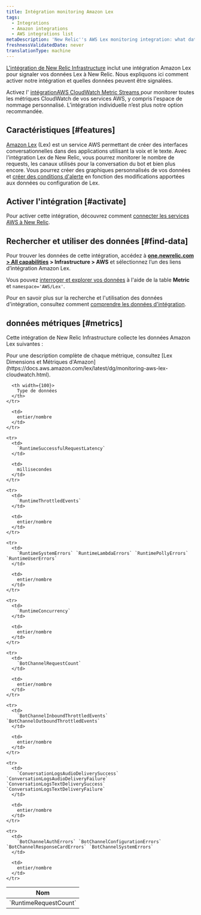 ```yaml
---
title: Intégration monitoring Amazon Lex
tags:
  - Integrations
  - Amazon integrations
  - AWS integrations list
metaDescription: 'New Relic''s AWS Lex monitoring integration: what data it reports, and how to enable it.'
freshnessValidatedDate: never
translationType: machine
---
```


[L&apos;intégration de New Relic Infrastructure](/docs/infrastructure/introduction-infra-monitoring) inclut une intégration Amazon Lex pour signaler vos données Lex à New Relic. Nous expliquons ici comment activer notre intégration et quelles données peuvent être signalées.

Activez l&apos; [intégrationAWS CloudWatch Metric Streams ](/docs/infrastructure/amazon-integrations/aws-integrations-list/aws-metric-stream/)pour monitorer toutes les métriques CloudWatch de vos services AWS, y compris l&apos;espace de nommage personnalisé. L’intégration individuelle n’est plus notre option recommandée.

## Caractéristiques [#features]

[Amazon Lex](https://aws.amazon.com/lex/) (Lex) est un service AWS permettant de créer des interfaces conversationnelles dans des applications utilisant la voix et le texte. Avec l&apos;intégration Lex de New Relic, vous pourrez monitorer le nombre de requests, les canaux utilisés pour la conversation du bot et bien plus encore. Vous pourrez créer des graphiques personnalisés de vos données et [créer des conditions d&apos;alerte](/docs/infrastructure/new-relic-infrastructure/infrastructure-alert-conditions/infrastructure-alerts-add-edit-or-view-host-alert-information) en fonction des modifications apportées aux données ou configuration de Lex.

## Activer l&apos;intégration [#activate]

Pour activer cette intégration, découvrez comment [connecter les services AWS à New Relic](/docs/infrastructure/amazon-integrations/connect/aws-metric-stream/#set-up-metric-stream).

## Rechercher et utiliser des données [#find-data]

Pour trouver les données de cette intégration, accédez à <DNT>**[one.newrelic.com &gt; All capabilities](https://one.newrelic.com/all-capabilities) &gt; Infrastructure &gt; AWS**</DNT> et sélectionnez l’un des liens d’intégration Amazon Lex.

Vous pouvez [interroger et explorer vos données](/docs/using-new-relic/data/understand-data/query-new-relic-data) à l&apos;aide de la table <DNT>**Metric**</DNT> et `namespace='AWS/Lex'`.

Pour en savoir plus sur la recherche et l&apos;utilisation des données d&apos;intégration, consultez comment [comprendre les données d&apos;intégration](/docs/infrastructure/integrations/find-use-infrastructure-integration-data).

## données métriques [#metrics]

Cette intégration de New Relic Infrastructure collecte les données Amazon Lex suivantes :

<Callout variant="tip">
  Pour une description complète de chaque métrique, consultez [Lex Dimensions et Métriques d&apos;Amazon](https://docs.aws.amazon.com/lex/latest/dg/monitoring-aws-lex-cloudwatch.html).
</Callout>

<table>
  <thead>
    <tr>
      <th width={200}>
        Nom
      </th>

      <th width={100}>
        Type de données
      </th>
    </tr>
  </thead>

  <tbody>
    <tr>
      <td>
        `RuntimeRequestCount`
      </td>

      <td>
        entier/nombre
      </td>
    </tr>

    <tr>
      <td>
        `RuntimeSuccessfulRequestLatency`
      </td>

      <td>
        millisecondes
      </td>
    </tr>

    <tr>
      <td>
        `RuntimeThrottledEvents`
      </td>

      <td>
        entier/nombre
      </td>
    </tr>

    <tr>
      <td>
        `RuntimeSystemErrors` `RuntimeLambdaErrors` `RuntimePollyErrors` `RuntimeUserErrors`
      </td>

      <td>
        entier/nombre
      </td>
    </tr>

    <tr>
      <td>
        `RuntimeConcurrency`
      </td>

      <td>
        entier/nombre
      </td>
    </tr>

    <tr>
      <td>
        `BotChannelRequestCount`
      </td>

      <td>
        entier/nombre
      </td>
    </tr>

    <tr>
      <td>
        `BotChannelInboundThrottledEvents` `BotChannelOutboundThrottledEvents`
      </td>

      <td>
        entier/nombre
      </td>
    </tr>

    <tr>
      <td>
        `ConversationLogsAudioDeliverySuccess` `ConversationLogsAudioDeliveryFailure` `ConversationLogsTextDeliverySuccess` `ConversationLogsTextDeliveryFailure`
      </td>

      <td>
        entier/nombre
      </td>
    </tr>

    <tr>
      <td>
        `BotChannelAuthErrors` `BotChannelConfigurationErrors` `BotChannelResponseCardErrors` `BotChannelSystemErrors`
      </td>

      <td>
        entier/nombre
      </td>
    </tr>
  </tbody>
</table>